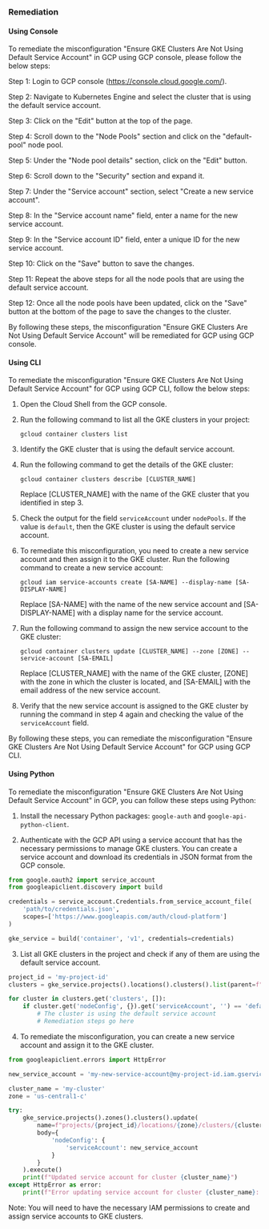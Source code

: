 ### Remediation

#### Using Console

To remediate the misconfiguration "Ensure GKE Clusters Are Not Using Default Service Account" in GCP using GCP console, please follow the below steps:

Step 1: Login to GCP console (https://console.cloud.google.com/).

Step 2: Navigate to Kubernetes Engine and select the cluster that is using the default service account.

Step 3: Click on the "Edit" button at the top of the page.

Step 4: Scroll down to the "Node Pools" section and click on the "default-pool" node pool.

Step 5: Under the "Node pool details" section, click on the "Edit" button.

Step 6: Scroll down to the "Security" section and expand it.

Step 7: Under the "Service account" section, select "Create a new service account".

Step 8: In the "Service account name" field, enter a name for the new service account.

Step 9: In the "Service account ID" field, enter a unique ID for the new service account.

Step 10: Click on the "Save" button to save the changes.

Step 11: Repeat the above steps for all the node pools that are using the default service account.

Step 12: Once all the node pools have been updated, click on the "Save" button at the bottom of the page to save the changes to the cluster.

By following these steps, the misconfiguration "Ensure GKE Clusters Are Not Using Default Service Account" will be remediated for GCP using GCP console.

#### Using CLI

To remediate the misconfiguration "Ensure GKE Clusters Are Not Using Default Service Account" for GCP using GCP CLI, follow the below steps:

1. Open the Cloud Shell from the GCP console.
2. Run the following command to list all the GKE clusters in your project:

   ```
   gcloud container clusters list
   ```

3. Identify the GKE cluster that is using the default service account.
4. Run the following command to get the details of the GKE cluster:

   ```
   gcloud container clusters describe [CLUSTER_NAME]
   ```

   Replace [CLUSTER_NAME] with the name of the GKE cluster that you identified in step 3.

5. Check the output for the field `serviceAccount` under `nodePools`. If the value is `default`, then the GKE cluster is using the default service account.

6. To remediate this misconfiguration, you need to create a new service account and then assign it to the GKE cluster. Run the following command to create a new service account:

   ```
   gcloud iam service-accounts create [SA-NAME] --display-name [SA-DISPLAY-NAME]
   ```

   Replace [SA-NAME] with the name of the new service account and [SA-DISPLAY-NAME] with a display name for the service account.

7. Run the following command to assign the new service account to the GKE cluster:

   ```
   gcloud container clusters update [CLUSTER_NAME] --zone [ZONE] --service-account [SA-EMAIL]
   ```

   Replace [CLUSTER_NAME] with the name of the GKE cluster, [ZONE] with the zone in which the cluster is located, and [SA-EMAIL] with the email address of the new service account.

8. Verify that the new service account is assigned to the GKE cluster by running the command in step 4 again and checking the value of the `serviceAccount` field.

By following these steps, you can remediate the misconfiguration "Ensure GKE Clusters Are Not Using Default Service Account" for GCP using GCP CLI.

#### Using Python

To remediate the misconfiguration "Ensure GKE Clusters Are Not Using Default Service Account" in GCP, you can follow these steps using Python:

1. Install the necessary Python packages: `google-auth` and `google-api-python-client`.

2. Authenticate with the GCP API using a service account that has the necessary permissions to manage GKE clusters. You can create a service account and download its credentials in JSON format from the GCP console.

```python
from google.oauth2 import service_account
from googleapiclient.discovery import build

credentials = service_account.Credentials.from_service_account_file(
    'path/to/credentials.json',
    scopes=['https://www.googleapis.com/auth/cloud-platform']
)

gke_service = build('container', 'v1', credentials=credentials)
```

3. List all GKE clusters in the project and check if any of them are using the default service account.

```python
project_id = 'my-project-id'
clusters = gke_service.projects().locations().clusters().list(parent=f"projects/{project_id}/locations/-").execute()

for cluster in clusters.get('clusters', []):
    if cluster.get('nodeConfig', {}).get('serviceAccount', '') == 'default':
        # The cluster is using the default service account
        # Remediation steps go here
```

4. To remediate the misconfiguration, you can create a new service account and assign it to the GKE cluster.

```python
from googleapiclient.errors import HttpError

new_service_account = 'my-new-service-account@my-project-id.iam.gserviceaccount.com'

cluster_name = 'my-cluster'
zone = 'us-central1-c'

try:
    gke_service.projects().zones().clusters().update(
        name=f"projects/{project_id}/locations/{zone}/clusters/{cluster_name}",
        body={
            'nodeConfig': {
                'serviceAccount': new_service_account
            }
        }
    ).execute()
    print(f"Updated service account for cluster {cluster_name}")
except HttpError as error:
    print(f"Error updating service account for cluster {cluster_name}: {error}")
```

Note: You will need to have the necessary IAM permissions to create and assign service accounts to GKE clusters.

